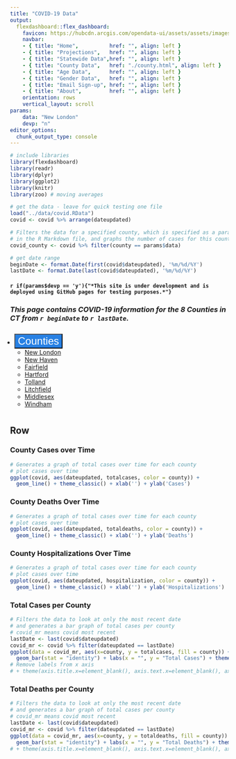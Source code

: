 ```yaml
---
title: "COVID-19 Data"
output:
  flexdashboard::flex_dashboard:
    favicon: https://hubcdn.arcgis.com/opendata-ui/assets/assets/images/favicon-45a5f6cdc7f23c52b20204d54a7d9ca2.ico
    navbar:
    - { title: "Home",          href: "", align: left }
    - { title: "Projections",   href: "", align: left }
    - { title: "Statewide Data",href: "", align: left }
    - { title: "County Data",   href: "./county.html", align: left }
    - { title: "Age Data",      href: "", align: left }
    - { title: "Gender Data",   href: "", align: left }
    - { title: "Email Sign-up", href: "", align: left }
    - { title: "About",         href: "", align: left }
    orientation: rows
    vertical_layout: scroll
params:
    data: "New London"
    devp: "n"
editor_options: 
  chunk_output_type: console
---
```

```r

# include libraries
library(flexdashboard)
library(readr)
library(dplyr)
library(ggplot2)
library(knitr)
library(zoo) # moving averages

# get the data - leave for quick testing one file
load("../data/covid.RData")
covid <- covid %>% arrange(dateupdated)

# Filters the data for a specified county, which is specified as a parameter
# in the R Markdown file, and graphs the number of cases for this county ovr time.
covid_county <- covid %>% filter(county == params$data)

# get date range
beginDate <- format.Date(first(covid$dateupdated), '%m/%d/%Y')
lastDate <- format.Date(last(covid$dateupdated), '%m/%d/%Y')
```

<!--CUSTOM STYLES-->
<style>
/* highlight the tab of the county currently displaying */
.current {
  background-color: maroon;
}

button.dropdown-toggle {
  color: #ffffff;
  background-color: #2780e3;
  font-size: x-large;
}

.center {
  margin: auto;
  /*width: 30%;*/
  /*border: 3px solid #73AD21;*/
  padding: 10px;
}
</style>

<!--CUSTOM JS-->
<script>
// wait for the page to load to do this, can't select elements that aren't loaded yet.

window.onload = function () {

  // console.log("We are executing on load");
  
  var list = document.querySelectorAll(".navbar-left > li > a");
  
  for (i=0; i<list.length; i++)
  {
    var x = list[i];
    //console.log(x.innerHTML);
    if (x.innerHTML == "County Data")
    {
      x.classList.add("current"); // assign the current class to the current tab
    }
  }
}
</script>

<!--CUSTOM HTML-->
<div align="center">
#### `r if(params$devp == 'y'){"*This site is under development and is deployed using GitHub pages for testing purposes.*"}`
</div>

<div align="center">
### *This page contains COVID-19 information for the 8 Counties in CT from `r beginDate ` to `r lastDate`.*
</div>

<ul class="nav nav-tabs center" role="tablist">
    <li class="dropdown">
        <button class="dropdown-toggle" data-toggle="dropdown" aria-expanded="false">Counties<span class="caret"></span></button>
        <ul class="dropdown-menu">
            <li><a href="./New London.html">New London</a></li>
            <li><a href="./New Haven.html" >New Haven </a></li>
            <li><a href="./Fairfield.html" >Fairfield </a></li>
            <li><a href="./Hartford.html"  >Hartford  </a></li>
            <li><a href="./Tolland.html"   >Tolland   </a></li>
            <li><a href="./Litchfield.html">Litchfield</a></li>
            <li><a href="./Middlesex.html" >Middlesex </a></li>
            <li><a href="./Windham.html"   >Windham   </a></li>
        </ul>
    </li>
</ul>


Row {data-height=700px .tabset .tabset-fade}
----------------------------------------------------------------------

### County Cases over Time

```r
# Generates a graph of total cases over time for each county 
# plot cases over time
ggplot(covid, aes(dateupdated, totalcases, color = county)) +
  geom_line() + theme_classic() + xlab('') + ylab('Cases')
```
  
### County Deaths Over Time

```r
# Generates a graph of total cases over time for each county 
# plot cases over time
ggplot(covid, aes(dateupdated, totaldeaths, color = county)) +
  geom_line() + theme_classic() + xlab('') + ylab('Deaths')

```

### County Hospitalizations Over Time

```r
# Generates a graph of total cases over time for each county 
# plot cases over time
ggplot(covid, aes(dateupdated, hospitalization, color = county)) +
  geom_line() + theme_classic() + xlab('') + ylab('Hospitalizations')

```

### Total Cases per County
```r
# Filters the data to look at only the most recent date
# and generates a bar graph of total cases per county
# covid_mr means covid most recent
lastDate <- last(covid$dateupdated)
covid_mr <- covid %>% filter(dateupdated == lastDate) 
ggplot(data = covid_mr, aes(x=county, y = totalcases, fill = county)) +
  geom_bar(stat = "identity") + labs(x = "", y = "Total Cases") + theme(legend.position = "none") 
# Remove labels from x axis
# + theme(axis.title.x=element_blank(), axis.text.x=element_blank(), axis.ticks.x=element_blank())
```

### Total Deaths per County

```r
# Filters the data to look at only the most recent date
# and generates a bar graph of total cases per county
# covid_mr means covid most recent
lastDate <- last(covid$dateupdated)
covid_mr <- covid %>% filter(dateupdated == lastDate) 
ggplot(data = covid_mr, aes(x=county, y = totaldeaths, fill = county)) +
  geom_bar(stat = "identity") + labs(x = "", y = "Total Deaths") + theme(legend.position = "none")
# + theme(axis.title.x=element_blank(), axis.text.x=element_blank(), axis.ticks.x=element_blank())
```
